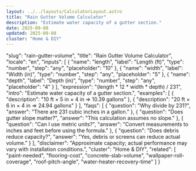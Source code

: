 ```yaml
---
layout: ../../layouts/CalculatorLayout.astro
title: "Rain Gutter Volume Calculator"
description: "Estimate water capacity of a gutter section."
date: 2025-09-08
updated: 2025-09-08
cluster: "Home & DIY"
---
```


  "slug": "rain-gutter-volume",
  "title": "Rain Gutter Volume Calculator",
  "locale": "en",
  "inputs": [
    {
      "name": "length",
      "label": "Length (ft)",
      "type": "number",
      "step": "any",
      "placeholder": "10"
    },
    {
      "name": "width",
      "label": "Width (in)",
      "type": "number",
      "step": "any",
      "placeholder": "5"
    },
    {
      "name": "depth",
      "label": "Depth (in)",
      "type": "number",
      "step": "any",
      "placeholder": "4"
    }
  ],
  "expression": "(length * 12 * width * depth) / 231",
  "intro": "Estimate water capacity of a gutter section.",
  "examples": [
    {
      "description": "10 ft × 5 in × 4 in ⇒ 10.39 gallons"
    },
    {
      "description": "20 ft × 6 in × 4 in ⇒ 24.94 gallons"
    }
  ],
  "faqs": [
    {
      "question": "Why divide by 231?",
      "answer": "There are 231 cubic inches in a gallon."
    },
    {
      "question": "Does gutter slope matter?",
      "answer": "This calculation assumes no slope."
    },
    {
      "question": "Can I use metric units?",
      "answer": "Convert measurements to inches and feet before using the formula."
    },
    {
      "question": "Does debris reduce capacity?",
      "answer": "Yes, debris or screens can reduce actual volume."
    }
  ],
  "disclaimer": "Approximate capacity; actual performance may vary with installation conditions.",
  "cluster": "Home & DIY",
  "related": [
    "paint-needed",
    "flooring-cost",
    "concrete-slab-volume",
    "wallpaper-roll-coverage",
    "roof-pitch-angle",
    "water-heater-recovery-time"
  ]
}

<Calculator schema={schema} />
